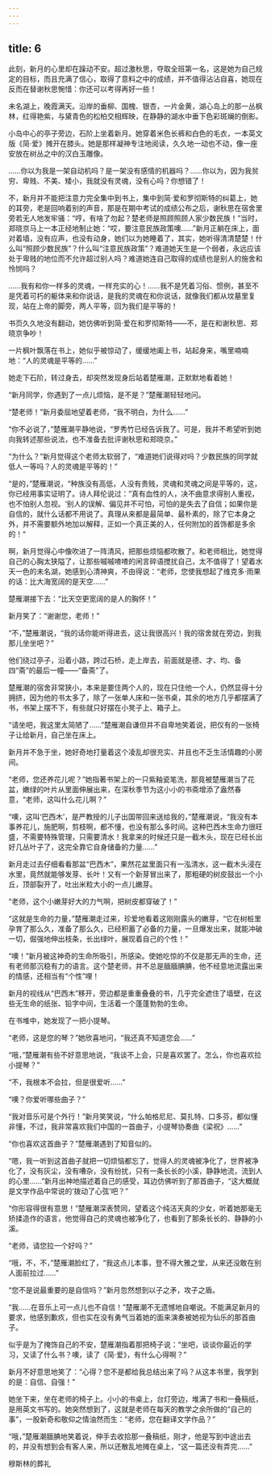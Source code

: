 ```yaml
---
---
---
```

title: 6
---



此刻，新月的心里却在躁动不安。超过激秋思，夺取全班第一名，这是她为自己规定的目标，而且充满了信心，取得了意料之中的成绩，并不值得沾沾自喜，她现在反而在替谢秋思惋惜：你还可以考得再好一些！

未名湖上，晚霞满天。沿岸的垂柳、国槐、银杏，一片金黄，湖心岛上的那一丛枫林，红得艳紫，与黛青色的松柏交相辉映，在静静的湖水中垂下色彩斑斓的倒影。

小岛中心的亭子旁边，石阶上坐着新月。她穿着米色长裤和白色的毛衣，一本英文版《简·爱》摊开在膝头。她是那样凝神专注地阅读，久久地一动也不动，像一座安放在树丛之中的汉白玉雕像。

……你以为我是一架自动机吗？是一架没有感情的机器吗？……你以为，因为我贫穷、卑贱、不美、矮小，我就没有灵魂，没有心吗？你想错了！

不，新月并不能把注意力完全集中到书上，集中到简·爱和罗彻斯特的纠葛上，她的耳旁，老是回响着别的声音，那是在期中考试的成绩公布之后，谢秋思在宿舍里旁若无人地发牢骚：“哼，有啥了勿起？楚老师是照顾照顾人家少数民族！”当时，郑晓京马上一本正经地制止她：“哎，要注意民族政策噢……”新月正躺在床上，面对着墙，没有应声，也没有动身，她们以为她睡着了，其实，她听得清清楚楚！什么叫“照顾少数民族”？什么叫“注意民族政策”？难道她天生是一个弱者，永远应该处于卑贱的地位而不允许超过别人吗？难道她连自己取得的成绩也是别人的施舍和怜悯吗？

……我有和你一样多的灵魂，一样充实的心！……我不是凭着习俗、惯例，甚至不是凭着可朽的躯体来和你说话，是我的灵魂在和你说话，就像我们都从坟墓里复现，站在上帝的脚旁，两人平等，回为我们是平等的！

书页久久地没有翻动，她仿佛听到简·爱在和罗彻斯特——不，是在和谢秋思、郑晓京争吵！

一片枫叶飘落在书上，她似乎被惊动了，缓缓地阖上书，站起身来，嘴里喃喃地：“人的灵魂是平等的……”

她走下石阶，转过身去，却突然发现身后站着楚雁潮，正默默地看着她！

“新月同学，你遇到了一点儿烦恼，是不是？”楚雁潮轻轻地问。

“楚老师！”新月委屈地望着老师，“我不明白，为什么……”

“你不必说了，”楚雁潮平静地说，“罗秀竹已经告诉我了。可是，我并不希望听到她向我转述那些说法，也不准备去批评谢秋思和郑晓京。”

“为什么？”新月觉得这个老师太软弱了，“难道她们说得对吗？少数民族的同学就低人一等吗？人的灵魂是平等的！”

“是的，”楚雁潮说，“种族没有高低，人没有贵贱，灵魂和灵魂之间是平等的，这，你已经用事实证明了。诗人拜伦说过：”真有血性的人，决不曲意求得别人重视，也不怕别人忽视。‘别人的误解、偏见并不可怕，可怕的是失去了自信；如果你是自信的，就什么话都不用说了。真理从来都是最简单、最朴素的，除了它本身之外，并不需要额外地加以解释，正如一个真正美的人，任何附加的首饰都是多余的！“

啊，新月觉得心中像吹进了一阵清风，把那些烦恼都吹散了。和老师相比，她觉得自己的心胸太狭隘了，让那些嘁嘁喳喳的闲言碎语搅扰自己，太不值得了！望着水天一色的未名湖，她感到心清神爽，不由得说：“老师，您使我想起了维克多·雨果的话：比大海宽阔的是天空……”

楚雁潮接下去：“比天空更宽阔的是人的胸怀！”

新月笑了：“谢谢您，老师！”

“不，”楚雁潮说，“我的话你能听得进去，这让我很高兴！我的宿舍就在旁边，到我那儿坐坐吧？”

他们绕过亭子，沿着小路，跨过石桥，走上岸去，前面就是德、才、均、备四“斋”的最后一幢——“备斋”了。

楚雁潮的宿舍非常狭小，本来是要住两个人的，现在只住他一个人，仍然显得十分拥挤，因为他的书太多了，除了一张单人床和一张书桌，其余的地方几乎都摆满了书，书架上摆不下，有些就只好摆在小凳子上、箱子上。

“请坐吧，我这里太简陋了……”楚雁潮自谦但并不自卑地笑着说，把仅有的一张椅子让给新月，自己坐在床上。

新月并不急于坐，她好奇地打量着这个凌乱却很充实、并且也不乏生活情趣的小房间。

“老师，您还养花儿呢？”她指著书架上的一只紫釉瓷笔洗，那竟被楚雁潮当了花盆，嫩绿的叶片从里面伸展出来，在深秋季节为这小小的书斋增添了盎然春意，“老师，这叫什么花儿啊？”

“噢，这叫‘巴西木’，是严教授的儿子出国带回来送给我的，”楚雁潮说，“我没有本事养花儿，施肥啊，剪枝啊，都不懂，也没有那么多时间。这种巴西木生命力很旺盛，不需要特殊管理，只需要清水！我拿来的时候还只是一截木头，现在已经长出好几丛叶子了，这完全靠它自身储备的力量……”

新月走过去仔细看看那盆“巴西木”，果然花盆里面只有一泓清水，这一截木头浸在水里，竟然就能够发芽、长叶！又有一个新芽冒出来了，那粗硬的树皮鼓出一个小丘，顶部裂开了，吐出米粒大小的一点儿嫩芽。

“老师，这个小嫩芽好大的力气啊，把树皮都穿破了！”

“这就是生命的力量，”楚雁潮走过来，珍爱地看着这刚刚露头的嫩芽，“它在树桩里孕育了那么久，准备了那么久，已经积蓄了必备的力量，一旦爆发出来，就能冲破一切，倔强地伸出枝条，长出绿叶，展现着自己的个性！”

“噢！”新月被这神奇的生命所吸引，所感染。使她吃惊的不仅是那无声的生命，还有老师那沉稳有力的语言。这个楚老师，并不总是腼腼腆腆，他不经意地流露出来的情感，还相当有“个性”哩！

新月的视线从“巴西木”移开，旁边都是重重叠叠的书，几乎完全遮住了墙壁，在这些无生命的纸张、铅字中间，生活着一个蓬蓬勃勃的生命。

在书堆中，她发现了一把小提琴。

“老师，这是您的琴？”她欣喜地问，“我还真不知道您会……”

“哦，”楚雁潮有些不好意思地说，“我谈不上会，只是喜欢罢了。怎么，你也喜欢拉小提琴？”

“不，我根本不会拉，但是很爱听……”

“噢？你爱听哪些曲子？”

“我对音乐可是个外行！”新月笑笑说，“什么帕格尼尼、莫扎特、口多芬，都似懂非懂，不过，我非常喜欢我们中国的一首曲子，小提琴协奏曲《梁祝》……”

“你也喜欢这首曲子？”楚雁潮遇到了知音似的。

“嗯，我一听到这首曲子就把一切烦恼都忘了，觉得人的灵魂被净化了，世界被净化了，没有灰尘，没有嘈杂，没有纷扰，只有一条长长的小溪，静静地流，流到人的心里……”新月出神地描述着自己的感受，耳边仿佛听到了那首曲子，“这大概就是文学作品中常说的‘拨动了心弦’吧？”

“你形容得很有意思！”楚雁潮深表赞同，望着这个纯洁天真的少女，听着她那毫无矫揉造作的语言，他觉得自己的灵魂也被净化了，也看到了那条长长的、静静的小溪。

“老师，请您拉一个好吗？”

“哦，不，不，”楚雁潮脸红了，“我这点儿本事，登不得大雅之堂，从来还没敢在别人面前拉过……”

“您不是说最重要的是自信吗？”新月忽然想到以子之矛，攻子之盾。

“我……在音乐上可一点儿也不自信！”楚雁潮不无遗憾地自嘲说。不能满足新月的要求，他感到歉疚，但也实在没有勇气当着她的面来演奏被她视为仙乐的那首曲子。

似乎是为了掩饰自己的不安，楚雁潮指着那把椅子说：“坐吧，谈谈你最近的学习，又读了什么书？噢，读了《简·爱》，有什么心得啊？”

新月不好意思地笑了：“心得？您不是都给我总结出来了吗？从这本书里，我学到的是：自信、自强！”

她坐下来，坐在老师的椅子上。小小的书桌上，台灯旁边，堆满了书和一叠稿纸，是用英文书写的。她突然想到了，这就是老师在每天的教学之余所做的“自己的事”，一股新奇和敬仰之情油然而生：“老师，您在翻译文学作品？”

“哦，”楚雁潮腼腆地笑着说，伸手去收拾那一叠稿纸，刚才，他是写到中途出去的，并没有想到会有客人来，所以还散乱地摊在桌上，“这一篇还没有弄完……”

穆斯林的葬礼